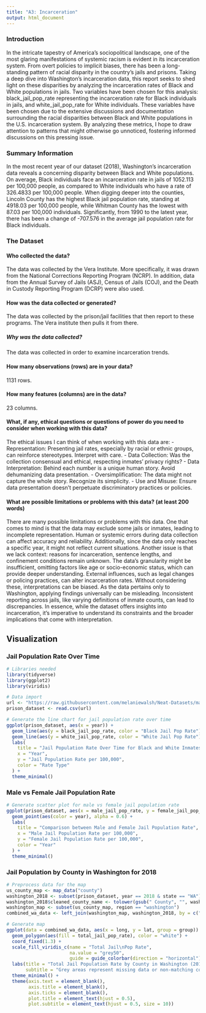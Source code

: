 ```yaml
---
title: "A3: Incarceration"
output: html_document
---
```


### Introduction

In the intricate tapestry of America's sociopolitical landscape, one of the most glaring manifestations of 
systemic racism is evident in its incarceration system. From overt policies to implicit biases, 
there has been a long-standing pattern of racial disparity in the country's jails and prisons.
Taking a deep dive into Washington's incarceration data, this report seeks to shed light on these disparities 
by analyzing the incarceration rates of Black and White populations in jails.
Two variables have been chosen for this analysis: black_jail_pop_rate representing the incarceration rate 
for Black individuals in jails, and white_jail_pop_rate for White individuals. 
These variables have been chosen due to the extensive discussions and documentation surrounding the racial 
disparities between Black and White populations in the U.S. incarceration system. By analyzing these metrics, 
I hope to draw attention to patterns that might otherwise go unnoticed, fostering informed discussions on this pressing issue.

### Summary Information

In the most recent year of our dataset (2018), Washington's incarceration data reveals a concerning disparity between Black and White populations.
On average, Black individuals face an incarceration rate in jails of 1052.113 per 100,000 people, 
as compared to White individuals who have a rate of 326.4833 per 100,000 people. 
When digging deeper into the counties, Lincoln County has the highest Black jail population rate, 
standing at 4918.03 per 100,000 people, while Whitman County has the lowest with 87.03 per 100,000 individuals.
Significantly, from 1990 to the latest year, there has been a change of -707.576 in the 
average jail population rate for Black individuals.

### The Dataset

#### Who collected the data?
  The data was collected by the Vera Institute. More specifically, it was drawn from
  the National Corrections Reporting Program (NCRP). In addition, data from the Annual Survey of Jails (ASJ),
  Census of Jails (COJ), and the Death in Custody Reporting Program (DCRP) were also used.

#### How was the data collected or generated?
  The data was collected by the prison/jail facilities that then report to these programs. The Vera institute then
  pulls it from there. 

##### Why was the data collected? 
  The data was collected in order to examine incarceration trends.

#### How many observations (rows) are in your data?
  1131 rows.
 
#### How many features (columns) are in the data?
  23 columns.

#### What, if any, ethical questions or questions of power do you need to consider when working with this data?
  The ethical issues I can think of when working with this data are:
  - Representation: Presenting jail rates, especially by racial or ethnic groups, can reinforce stereotypes. Interpret with care.
  - Data Collection: Was the collection consensual and ethical, respecting inmates' privacy rights?
  - Data Interpretation: Behind each number is a unique human story. Avoid dehumanizing data presentation.
  - Oversimplification: The data might not capture the whole story. Recognize its simplicity.
  - Use and Misuse: Ensure data presentation doesn't perpetuate discriminatory practices or policies.

#### What are possible limitations or problems with this data?   (at least 200 words)
There are many possible limitations or problems with this data. One that comes to mind is
that the data may exclude some jails or inmates, leading to incomplete representation. Human or systemic errors during data collection 
can affect accuracy and reliability. Additionally, since the data only reaches a specific year, it might not reflect current situations. 
Another issue is that we lack context: reasons for incarceration, sentence lengths, and confinement conditions remain unknown. 
The data's granularity might be insufficient, omitting factors like age or socio-economic status, which can provide deeper understanding.
External influences, such as legal changes or policing practices, can alter incarceration rates. Without considering these, interpretations can be biased. 
As the data pertains only to Washington, applying findings universally can be misleading. Inconsistent reporting across jails, like varying definitions of inmate counts,
can lead to discrepancies. In essence, while the dataset offers insights into incarceration,
it's imperative to understand its constraints and the broader implications that come with interpretation.

## Visualization

### Jail Population Rate Over Time

```r
# Libraries needed
library(tidyverse)
library(ggplot2)
library(viridis)

# Data import
url <- "https://raw.githubusercontent.com/melaniewalsh/Neat-Datasets/main/us-prison-jail-rates-1990-WA.csv"
prison_dataset <- read.csv(url)

# Generate the line chart for jail population rate over time
ggplot(prison_dataset, aes(x = year)) +
  geom_line(aes(y = black_jail_pop_rate, color = "Black Jail Pop Rate"), na.rm = TRUE) +
  geom_line(aes(y = white_jail_pop_rate, color = "White Jail Pop Rate"), na.rm = TRUE) +
  labs(
    title = "Jail Population Rate Over Time for Black and White Inmates in Washington",
    x = "Year",
    y = "Jail Population Rate per 100,000",
    color = "Rate Type"
  ) +
  theme_minimal()
```

### Male vs Female Jail Population Rate

```r
# Generate scatter plot for male vs female jail population rate
ggplot(prison_dataset, aes(x = male_jail_pop_rate, y = female_jail_pop_rate)) +
  geom_point(aes(color = year), alpha = 0.6) +
  labs(
    title = "Comparison between Male and Female Jail Population Rate",
    x = "Male Jail Population Rate per 100,000",
    y = "Female Jail Population Rate per 100,000",
    color = "Year"
  ) +
  theme_minimal()
```

### Jail Population by County in Washington for 2018

```r
# Preprocess data for the map
us_county_map <- map_data("county")
washington_2018 <- subset(prison_dataset, year == 2018 & state == "WA")
washington_2018$cleaned_county_name <- tolower(gsub(" County", "", washington_2018$county_name))
washington_map <- subset(us_county_map, region == "washington")
combined_wa_data <- left_join(washington_map, washington_2018, by = c("subregion" = "cleaned_county_name"))

# Generate map
ggplot(data = combined_wa_data, aes(x = long, y = lat, group = group)) +
  geom_polygon(aes(fill = total_jail_pop_rate), color = "white") +
  coord_fixed(1.3) + 
  scale_fill_viridis_c(name = "Total Jail\nPop Rate", 
                       na.value = "grey50",
                       guide = guide_colorbar(direction = "horizontal")) +
  labs(title = "Total Jail Population Rate by County in Washington (2018)",
       subtitle = "Grey areas represent missing data or non-matching county names") +
  theme_minimal() +
  theme(axis.text = element_blank(),
        axis.title = element_blank(),
        axis.ticks = element_blank(),
        plot.title = element_text(hjust = 0.5),
        plot.subtitle = element_text(hjust = 0.5, size = 10))
```
